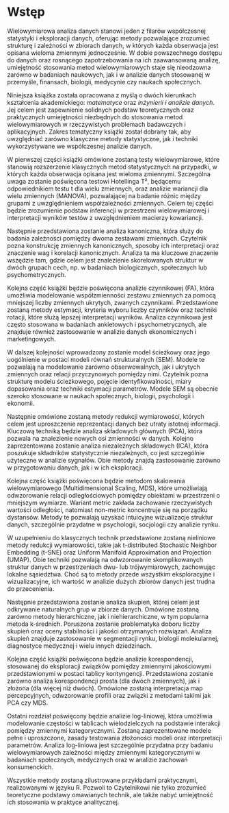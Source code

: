# Wstęp {.unnumbered}

Wielowymiarowa analiza danych stanowi jeden z filarów współczesnej statystyki i
eksploracji danych, oferując metody pozwalające zrozumieć strukturę i
zależności w zbiorach danych, w których każda obserwacja jest opisana wieloma
zmiennymi jednocześnie. W dobie powszechnego dostępu do danych oraz rosnącego
zapotrzebowania na ich zaawansowaną analizę, umiejętność stosowania metod
wielowymiarowych staje się nieodzowna zarówno w badaniach naukowych, jak i w
analizie danych stosowanej w przemyśle, finansach, biologii, medycynie czy
naukach społecznych.

Niniejsza książka została opracowana z myślą o dwóch kierunkach kształcenia
akademickiego: *matematyce* oraz *inżynierii i analizie danych*. Jej celem jest
zapewnienie solidnych podstaw teoretycznych oraz praktycznych umiejętności
niezbędnych do stosowania metod wielowymiarowych w rzeczywistych problemach
badawczych i aplikacyjnych. Zakres tematyczny książki został dobrany tak, aby
uwzględniać zarówno klasyczne metody statystyczne, jak i techniki
wykorzystywane we współczesnej analizie danych.

W pierwszej części książki omówione zostaną testy wielowymiarowe, które
stanowią rozszerzenie klasycznych metod statystycznych na przypadki, w których
każda obserwacja opisana jest wieloma zmiennymi. Szczególna uwaga zostanie
poświęcona testowi Hotellinga T², będącemu odpowiednikiem testu t dla wielu
zmiennych, oraz analizie wariancji dla wielu zmiennych (MANOVA), pozwalającej
na badanie różnic między grupami z uwzględnieniem współzależności zmiennych.
Celem tej części będzie zrozumienie podstaw inferencji w przestrzeni
wielowymiarowej i interpretacji wyników testów z uwzględnieniem macierzy
kowariancji.

Następnie przedstawiona zostanie analiza kanoniczna, która służy do badania
zależności pomiędzy dwoma zestawami zmiennych. Czytelnik pozna konstrukcję
zmiennych kanonicznych, sposoby ich interpretacji oraz znaczenie wag i
korelacji kanonicznych. Analiza ta ma kluczowe znaczenie wszędzie tam, gdzie
celem jest znalezienie skorelowanych struktur w dwóch grupach cech, np. w
badaniach biologicznych, społecznych lub psychometrycznych.

Kolejna część książki będzie poświęcona analizie czynnikowej (FA), która
umożliwia modelowanie współzmienności zestawu zmiennych za pomocą mniejszej
liczby zmiennych ukrytych, zwanych czynnikami. Przedstawione zostaną metody
estymacji, kryteria wyboru liczby czynników oraz techniki rotacji, które służą
lepszej interpretacji wyników. Analiza czynnikowa jest często stosowana w
badaniach ankietowych i psychometrycznych, ale znajduje również zastosowanie w
analizie danych ekonomicznych i marketingowych.

W dalszej kolejności wprowadzony zostanie model ścieżkowy oraz jego uogólnienie
w postaci modeli równań strukturalnych (SEM). Modele te pozwalają na
modelowanie zarówno obserwowalnych, jak i ukrytych zmiennych oraz relacji
przyczynowych pomiędzy nimi. Czytelnik pozna strukturę modelu ścieżkowego,
pojęcie identyfikowalności, miary dopasowania oraz techniki estymacji
parametrów. Modele SEM są obecnie szeroko stosowane w naukach społecznych,
biologii, psychologii i ekonomii.

Następnie omówione zostaną metody redukcji wymiarowości, których celem jest
uproszczenie reprezentacji danych bez utraty istotnej informacji. Kluczową
techniką będzie analiza składowych głównych (PCA), która pozwala na znalezienie
nowych osi zmienności w danych. Kolejno zaprezentowana zostanie analiza
niezależnych składowych (ICA), która poszukuje składników statystycznie
niezależnych, co jest szczególnie użyteczne w analizie sygnałów. Obie metody
znajdą zastosowanie zarówno w przygotowaniu danych, jak i w ich eksploracji.

Kolejna część książki poświęcona będzie metodom skalowania wielowymiarowego
(Multidimensional Scaling, MDS), które umożliwiają odwzorowanie relacji
odległościowych pomiędzy obiektami w przestrzeni o mniejszym wymiarze. Wariant
metric zakłada zachowanie rzeczywistych wartości odległości, natomiast
non-metric koncentruje się na porządku dystansów. Metody te pozwalają uzyskać
intuicyjne wizualizacje struktur danych, szczególnie przydatne w psychologii,
socjologii czy analizie rynku.

W uzupełnieniu do klasycznych technik przedstawione zostaną nieliniowe metody
redukcji wymiarowości, takie jak t-distributed Stochastic Neighbor Embedding
(t-SNE) oraz Uniform Manifold Approximation and Projection (UMAP). Obie
techniki pozwalają na odwzorowanie skomplikowanych struktur danych w
przestrzeniach dwu- lub trójwymiarowych, zachowując lokalne sąsiedztwa. Choć są
to metody przede wszystkim eksploracyjne i wizualizacyjne, ich wartość w
analizie dużych zbiorów danych jest trudna do przecenienia.

Następnie przedstawiona zostanie analiza skupień, której celem jest odkrywanie
naturalnych grup w zbiorze danych. Omówione zostaną zarówno metody
hierarchiczne, jak i niehierarchiczne, w tym popularna metoda k-średnich.
Poruszona zostanie problematyka doboru liczby skupień oraz oceny stabilności i
jakości otrzymanych rozwiązań. Analiza skupień znajduje zastosowanie w
segmentacji rynku, biologii molekularnej, diagnostyce medycznej i wielu innych
dziedzinach.

Kolejna część książki poświęcona będzie analizie korespondencji, stosowanej do
eksploracji związków pomiędzy zmiennymi jakościowymi przedstawionymi w postaci
tablicy kontyngencji. Przedstawiona zostanie zarówno analiza korespondencji
prosta (dla dwóch zmiennych), jak i złożona (dla więcej niż dwóch). Omówione
zostaną interpretacja map percepcyjnych, odwzorowanie profili oraz związki z
metodami takimi jak PCA czy MDS.

Ostatni rozdział poświęcony będzie analizie log-liniowej, która umożliwia
modelowanie częstości w tablicach wielodzielczych na podstawie interakcji
pomiędzy zmiennymi kategorycznymi. Zostaną zaprezentowane modele pełne i
uproszczone, zasady testowania złożoności modeli oraz interpretacji parametrów.
Analiza log-liniowa jest szczególnie przydatna przy badaniu wielowymiarowych
zależności między zmiennymi kategorycznymi w badaniach społecznych, medycznych
oraz w analizie zachowań konsumenckich.

Wszystkie metody zostaną zilustrowane przykładami praktycznymi, realizowanymi w
języku R. Pozwoli to Czytelnikowi nie tylko zrozumieć teoretyczne podstawy
omawianych technik, ale także nabyć umiejętność ich stosowania w praktyce
analitycznej.
